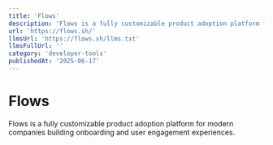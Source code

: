 ```yaml
---
title: 'Flows'
description: 'Flows is a fully customizable product adoption platform for modern companies building onboarding and user engagement experiences.'
url: 'https://flows.sh/'
llmsUrl: 'https://flows.sh/llms.txt'
llmsFullUrl: ''
category: 'developer-tools'
publishedAt: '2025-06-17'
---
```


# Flows

Flows is a fully customizable product adoption platform for modern companies building onboarding and user engagement experiences.
